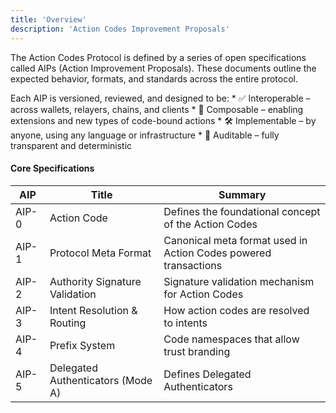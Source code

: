 ```yaml
---
title: 'Overview'
description: 'Action Codes Improvement Proposals'
---
```


The Action Codes Protocol is defined by a series of open specifications called AIPs (Action Improvement Proposals). These documents outline the expected behavior, formats, and standards across the entire protocol.

Each AIP is versioned, reviewed, and designed to be:
	*	✅ Interoperable – across wallets, relayers, chains, and clients
	*	🧩 Composable – enabling extensions and new types of code-bound actions
	*	🛠 Implementable – by anyone, using any language or infrastructure
	*	🔬 Auditable – fully transparent and deterministic

#### Core Specifications

| AIP               | Title             | Summary          |
| ----------------- | ----------------- | --------------- |
| AIP-0             | Action Code        | Defines the foundational concept of the Action Codes |
| AIP-1             | Protocol Meta Format       | Canonical meta format used in Action Codes powered transactions        |
| AIP-2             | Authority Signature Validation        | Signature validation mechanism for Action Codes        |
| AIP-3             | Intent Resolution & Routing | How action codes are resolved to intents |
| AIP-4             | Prefix System | Code namespaces that allow trust branding |
| AIP-5             | Delegated Authenticators (Mode A) | Defines Delegated Authenticators |